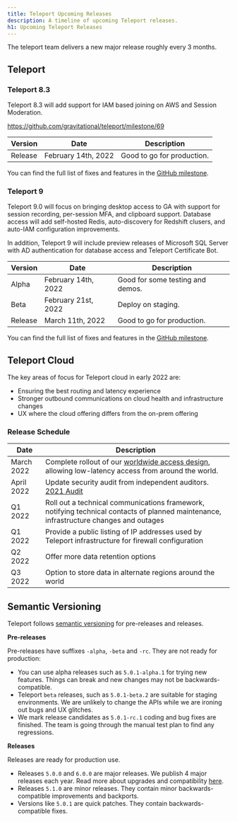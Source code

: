 ```yaml
---
title: Teleport Upcoming Releases
description: A timeline of upcoming Teleport releases.
h1: Upcoming Teleport Releases
---
```


The teleport team delivers a new major release roughly every 3 months.

## Teleport

### Teleport 8.3

Teleport 8.3 will add support for IAM based joining on AWS and Session Moderation.

https://github.com/gravitational/teleport/milestone/69

| Version     | Date               | Description                      |
| ----------- | ------------------ | -------------------------------- |
| Release     | February 14th, 2022 | Good to go for production.      |

You can find the full list of fixes and features in the [GitHub milestone](https://github.com/gravitational/teleport/milestone/69).

### Teleport 9

Teleport 9.0 will focus on bringing desktop access to GA with support for
session recording, per-session MFA, and clipboard support. Database access
will add self-hosted Redis, auto-discovery for Redshift clusers, and
auto-IAM configuration improvements.

In addition, Teleport 9 will include preview releases of Microsoft SQL
Server with AD authentication for database access and Teleport Certificate Bot.

| Version     | Date               | Description                      |
| ----------- | ------------------ | -------------------------------- |
| Alpha       | February 14th, 2022 | Good for some testing and demos. |
| Beta        | February 21st, 2022 | Deploy on staging.               |
| Release     | March 11th, 2022   | Good to go for production.       |

You can find the full list of fixes and features in the [GitHub milestone](https://github.com/gravitational/teleport/milestone/64).

## Teleport Cloud

The key areas of focus for Teleport cloud in early 2022 are:
- Ensuring the best routing and latency experience
- Stronger outbound communications on cloud health and infrastructure changes
- UX where the cloud offering differs from the on-prem offering

### Release Schedule

| Date | Description |
| - | - |
| March 2022 | Complete rollout of our [worldwide access design](https://goteleport.com/blog/access-proxy-latency/), allowing low-latency access from around the world. |
| April 2022 | Update security audit from independent auditors. [2021 Audit](https://goteleport.com/resources/audits/teleport-cloud-security-audit-2021/) |
| Q1 2022 | Roll out a technical communications framework, notifying technical contacts of planned maintenance, infrastructure changes and outages |
| Q1 2022 | Provide a public listing of IP addresses used by Teleport infrastructure for firewall configuration |
| Q2 2022 | Offer more data retention options |
| Q3 2022 | Option to store data in alternate regions around the world |

## Semantic Versioning

Teleport follows [semantic versioning](https://semver.org/) for pre-releases and releases.

**Pre-releases**

Pre-releases have suffixes `-alpha`, `-beta` and `-rc`.
They are not ready for production:

- You can use alpha releases such as `5.0.1-alpha.1` for trying new features.
  Things can break and new changes may not be backwards-compatible.
- Teleport `beta` releases, such as `5.0.1-beta.2` are suitable for staging environments.
  We are unlikely to change the APIs while we are ironing out bugs and UX glitches.
- We mark release candidates as `5.0.1-rc.1` coding and bug fixes are finished.
  The team is going through the manual test plan to find any regressions.

**Releases**

Releases are ready for production use.

- Releases `5.0.0` and `6.0.0` are major releases. We publish 4 major releases each year.
  Read more about upgrades and compatibility [here](../management/operations/upgrading.mdx).
- Releases `5.1.0` are minor releases. They contain minor backwards-compatible improvements and backports.
- Versions like `5.0.1` are quick patches. They contain backwards-compatible fixes.
